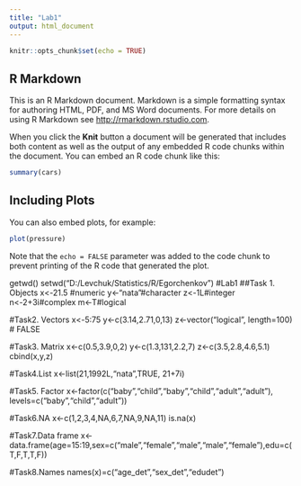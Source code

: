---
title: "Lab1"
output: html_document
---

```{r setup, include=FALSE}
knitr::opts_chunk$set(echo = TRUE)
```

## R Markdown

This is an R Markdown document. Markdown is a simple formatting syntax for authoring HTML, PDF, and MS Word documents. For more details on using R Markdown see <http://rmarkdown.rstudio.com>.

When you click the **Knit** button a document will be generated that includes both content as well as the output of any embedded R code chunks within the document. You can embed an R code chunk like this:

```{r cars}
summary(cars)
```

## Including Plots

You can also embed plots, for example:

```{r pressure, echo=FALSE}
plot(pressure)
```

Note that the `echo = FALSE` parameter was added to the code chunk to prevent printing of the R code that generated the plot.

getwd()
setwd("D:/Levchuk/Statistics/R/Egorchenkov")
#Lab1
##Task 1. Objects
x<-21.5 #numeric
y<-"nata"#character
z<-1L#integer
n<-2+3i#complex
m<-T#logical

#Task2. Vectors
x<-5:75
y<-c(3.14,2.71,0,13)
z<-vector("logical", length=100) # FALSE


#Task3. Matrix
x<-c(0.5,3.9,0,2)
y<-c(1.3,131,2.2,7)
z<-c(3.5,2.8,4.6,5.1)
cbind(x,y,z)

#Task4.List
x<-list(21,1992L,"nata",TRUE, 21+7i)

#Task5. Factor
x<-factor(c("baby","child","baby","child","adult","adult"),
levels=c("baby","child","adult"))

#Task6.NA
x<-c(1,2,3,4,NA,6,7,NA,9,NA,11)
is.na(x)

#Task7.Data frame
x<-data.frame(age=15:19,sex=c("male","female","male","male","female"),edu=c(T,F,T,T,F))

#Task8.Names
names(x)=c("age_det","sex_det","edudet")



